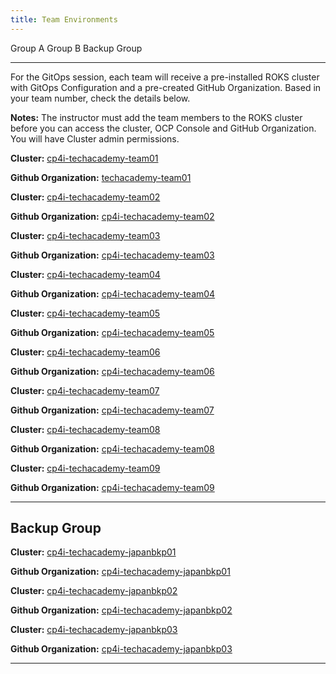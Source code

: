 ```yaml
---
title: Team Environments
---
```


<AnchorLinks>
  <AnchorLink>Group A</AnchorLink>
  <AnchorLink>Group B</AnchorLink>
  <AnchorLink>Backup Group</AnchorLink>
</AnchorLinks>

***

For the GitOps session, each team will receive a pre-installed ROKS cluster with GitOps Configuration and a pre-created GitHub Organization. Based in your team number, check the details below.

**Notes:**
The instructor must add the team members to the ROKS cluster before you can access the cluster, OCP Console and GitHub Organization. You will have Cluster admin permissions.

<Accordion>


<AccordionItem title="Team 01">

**Cluster:** <a href="https://cloud.ibm.com/kubernetes/clusters/cbgbfont0ff65li0st1g/overview?platformType=openshift&region=jp-tok&resourceGroup=ac356078cd4c4f9e8ff319a121f81230" target="_blank">cp4i-techacademy-team01</a>


**Github Organization:** <a href="https://github.com/techacademy-team01" target="_blank">techacademy-team01</a>


</AccordionItem>

<AccordionItem title="Team 02">

**Cluster:** <a href="https://cloud.ibm.com/kubernetes/clusters/cbfad14t03fgn6drb6h0/overview?platformType=openshift&region=jp-tok&resourceGroup=ac356078cd4c4f9e8ff319a121f81230" target="_blank">cp4i-techacademy-team02</a>


**Github Organization:** <a href="https://github.com/cp4i-techacademy-team02" target="_blank">cp4i-techacademy-team02</a>


</AccordionItem>

<AccordionItem title="Team 03">

**Cluster:** <a href="https://cloud.ibm.com/kubernetes/clusters/cbfad4pt0bdqdm58ilk0/overview?platformType=openshift&region=jp-tok&resourceGroup=ac356078cd4c4f9e8ff319a121f81230" target="_blank">cp4i-techacademy-team03</a>


**Github Organization:** <a href="https://github.com/cp4i-techacademy-team03" target="_blank">cp4i-techacademy-team03</a>


</AccordionItem>

<AccordionItem title="Team 04">

**Cluster:** <a href="https://cloud.ibm.com/kubernetes/clusters/cbfad8gt0t5t8tr1gf90/overview?platformType=openshift&region=jp-tok&resourceGroup=ac356078cd4c4f9e8ff319a121f81230" target="_blank">cp4i-techacademy-team04</a>


**Github Organization:** <a href="https://github.com/cp4i-techacademy-team04" target="_blank">cp4i-techacademy-team04</a>


</AccordionItem>

<AccordionItem title="Team 05">

**Cluster:** <a href="https://cloud.ibm.com/kubernetes/clusters/cbgbfrit0t3m7sg34qo0/overview?platformType=openshift&region=jp-tok&resourceGroup=ac356078cd4c4f9e8ff319a121f81230" target="_blank">cp4i-techacademy-team05</a>


**Github Organization:** <a href="https://github.com/cp4i-techacademy-team05" target="_blank">cp4i-techacademy-team05</a>


</AccordionItem>

<AccordionItem title="Team 06">

**Cluster:** <a href="https://cloud.ibm.com/kubernetes/clusters/cbfae04t0j5vfb834qfg/overview?platformType=openshift&region=jp-tok&resourceGroup=ac356078cd4c4f9e8ff319a121f81230" target="_blank">cp4i-techacademy-team06</a>


**Github Organization:** <a href="https://github.com/cp4i-techacademy-team06" target="_blank">cp4i-techacademy-team06</a>


</AccordionItem>

<AccordionItem title="Team 07">

**Cluster:** <a href="https://cloud.ibm.com/kubernetes/clusters/cbfagb4t0s0l5s034qg0/overview?platformType=openshift&region=jp-tok&resourceGroup=ac356078cd4c4f9e8ff319a121f81230" target="_blank">cp4i-techacademy-team07</a>


**Github Organization:** <a href="https://github.com/cp4i-techacademy-team07" target="_blank">cp4i-techacademy-team07</a>


</AccordionItem>

<AccordionItem title="Team 08">

**Cluster:** <a href="https://cloud.ibm.com/kubernetes/clusters/cbfagebt0pp9td31gf9g/overview?platformType=openshift&region=jp-tok&resourceGroup=ac356078cd4c4f9e8ff319a121f81230" target="_blank">cp4i-techacademy-team08</a>


**Github Organization:** <a href="https://github.com/cp4i-techacademy-team08" target="_blank">cp4i-techacademy-team08</a>


</AccordionItem>


<AccordionItem title="Team 09">

**Cluster:** <a href="https://cloud.ibm.com/kubernetes/clusters/cbfaghvt0rbdhm20sst0/overview?platformType=openshift&region=jp-tok&resourceGroup=ac356078cd4c4f9e8ff319a121f81230" target="_blank">cp4i-techacademy-team09</a>


**Github Organization:** <a href="https://github.com/cp4i-techacademy-team09" target="_blank">cp4i-techacademy-team09</a>


</AccordionItem>


***

## Backup Group

<AccordionItem title="Japan Backup 01">

**Cluster:** <a href="https://cloud.ibm.com/kubernetes/clusters/cbgc4cqt0hot3eftnvd0/overview?platformType=openshift&region=jp-tok&resourceGroup=ac356078cd4c4f9e8ff319a121f81230" target="_blank">cp4i-techacademy-japanbkp01</a>


**Github Organization:** <a href="https://github.com/cp4i-techacademy-japanbkp01" target="_blank">cp4i-techacademy-japanbkp01</a>


</AccordionItem>

<AccordionItem title="Japan Backup 02">

**Cluster:** <a href="https://cloud.ibm.com/kubernetes/clusters/cbgc4gdt0ljofk20st20/overview?platformType=openshift&region=jp-tok&resourceGroup=ac356078cd4c4f9e8ff319a121f81230" target="_blank">cp4i-techacademy-japanbkp02</a>


**Github Organization:** <a href="https://github.com/cp4i-techacademy-japanbkp02" target="_blank">cp4i-techacademy-japanbkp02</a>


</AccordionItem>

<AccordionItem title="Japan Backup 03">

**Cluster:** <a href="https://cloud.ibm.com/kubernetes/clusters/cbgnrf2t001p54kmou50/overview?platformType=openshift&region=jp-tok&resourceGroup=ac356078cd4c4f9e8ff319a121f81230" target="_blank">cp4i-techacademy-japanbkp03</a>


**Github Organization:** <a href="https://github.com/cp4i-techacademy-japanbkp03" target="_blank">cp4i-techacademy-japanbkp03</a>


</AccordionItem>


***

</Accordion>
